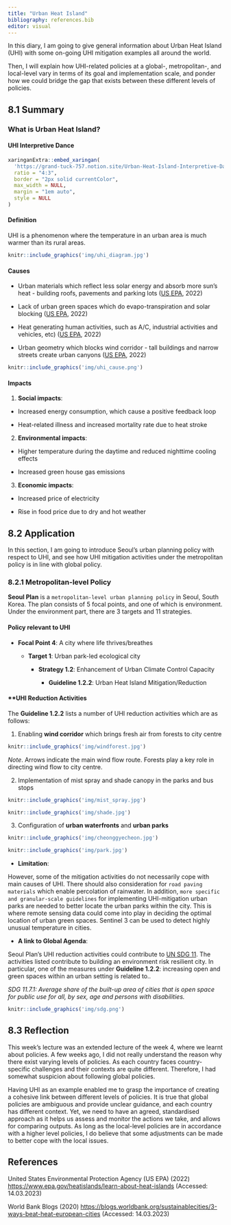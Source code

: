 ```yaml
---
title: "Urban Heat Island"
bibliography: references.bib
editor: visual
---
```


In this diary, I am going to give general information about Urban Heat Island (UHI) with some on-going UHI mitigation examples all around the world.

Then, I will explain how UHI-related policies at a global-, metropolitan-, and local-level vary in terms of its goal and implementation scale, and ponder how we could bridge the gap that exists between these different levels of policies.

<h2>8.1 Summary</h2>

<h3>What is Urban Heat Island?</h3>

<h4>UHI Interpretive Dance</h4>

```r
xaringanExtra::embed_xaringan(
  'https://grand-tuck-757.notion.site/Urban-Heat-Island-Interpretive-Dance-5a97bd9ac958489188ab689db54e59a8',
  ratio = "4:3",
  border = "2px solid currentColor",
  max_width = NULL,
  margin = "1em auto",
  style = NULL
)

```

<h4>Definition</h4>

UHI is a phenomenon where the temperature in an urban area is much warmer than its rural areas.

```r
knitr::include_graphics('img/uhi_diagram.jpg')
```

<h4>Causes</h4>

-   Urban materials which reflect less solar energy and absorb more sun's heat - building roofs, pavements and parking lots ([US EPA](https://www.epa.gov/heatislands/learn-about-heat-islands), 2022)

-   Lack of urban green spaces which do evapo-transpiration and solar blocking ([US EPA](https://www.epa.gov/heatislands/learn-about-heat-islands), 2022)

-   Heat generating human activities, such as A/C, industrial activities and vehicles, etc) ([US EPA](https://www.epa.gov/heatislands/learn-about-heat-islands), 2022)

-   Urban geometry which blocks wind corridor - tall buildings and narrow streets create urban canyons ([US EPA](https://www.epa.gov/heatislands/learn-about-heat-islands), 2022)

```r
knitr::include_graphics('img/uhi_cause.png')
```

<h4>Impacts</h4>

1.  **Social impacts**:

-   Increased energy consumption, which cause a positive feedback loop

-   Heat-related illness and increased mortality rate due to heat stroke

2.  **Environmental impacts**:

-   Higher temperature during the daytime and reduced nighttime cooling effects

-   Increased green house gas emissions

3.  **Economic impacts**:

-   Increased price of electricity

-   Rise in food price due to dry and hot weather

<h2>8.2 Application</h2>

In this section, I am going to introduce Seoul's urban planning policy with respect to UHI, and see how UHI mitigation activities under the metropolitan policy is in line with global policy.

<h3>8.2.1 Metropolitan-level Policy</h3>

**Seoul Plan** is a `metropolitan-level urban planning policy` in Seoul, South Korea. The plan consists of 5 focal points, and one of which is environment. Under the environment part, there are 3 targets and 11 strategies.

<h4>**Policy relevant to UHI**</h4>

-   **Focal Point 4**: A city where life thrives/breathes

    -   **Target 1**: Urban park-led ecological city

        -   **Strategy 1.2**: Enhancement of Urban Climate Control Capacity

            -   **Guideline 1.2.2**: Urban Heat Island Mitigation/Reduction

<h4>**UHI Reduction Activities</h4>

The **Guideline 1.2.2** lists a number of UHI reduction activities which are as follows:

1.  Enabling **wind corridor** which brings fresh air from forests to city centre

```r
knitr::include_graphics('img/windforest.jpg')
```

*Note*. Arrows indicate the main wind flow route. Forests play a key role in directing wind flow to city centre.

2.  Implementation of mist spray and shade canopy in the parks and bus stops

```r

knitr::include_graphics('img/mist_spray.jpg') 
```

```r
knitr::include_graphics('img/shade.jpg')
```

3.  Configuration of **urban waterfronts** and **urban parks**

```r
knitr::include_graphics('img/cheonggyecheon.jpg')
```

```r

knitr::include_graphics('img/park.jpg')

```

-   **Limitation**:

However, some of the mitigation activities do not necessarily cope with main causes of UHI. There should also consideration for `road paving materials` which enable percolation of rainwater. In addition, `more specific and granular-scale guidelines` for implementing UHI-mitigation urban parks are needed to better locate the urban parks within the city. This is where remote sensing data could come into play in deciding the optimal location of urban green spaces. Sentinel 3 can be used to detect highly unusual temperature in cities.

-   **A link to Global Agenda**:

Seoul Plan's UHI reduction activities could contribute to [UN SDG 11](https://sdgs.un.org/goals). The activities listed contribute to building an environment risk resilient city. In particular, one of the measures under **Guideline 1.2.2**: increasing open and green spaces within an urban setting is related to..

*SDG 11.7.1: Average share of the built-up area of cities that is open space for public use for all, by sex, age and persons with disabilities.*

```r
knitr::include_graphics('img/sdg.png')
```

<h2>8.3 Reflection</h2>

This week's lecture was an extended lecture of the week 4, where we learnt about policies. A few weeks ago, I did not really understand the reason why there exist varying levels of policies. As each country faces country-specific challenges and their contexts are quite different. Therefore, I had somewhat suspicion about following global policies.

Having UHI as an example enabled me to grasp the importance of creating a cohesive link between different levels of policies. It is true that global policies are ambiguous and provide unclear guidance, and each country has different context. Yet, we need to have an agreed, standardised approach as it helps us assess and monitor the actions we take, and allows for comparing outputs. As long as the local-level policies are in accordance with a higher level policies, I do believe that some adjustments can be made to better cope with the local issues.

<h2>References</h2>

United States Environmental Protection Agency (US EPA) (2022) <https://www.epa.gov/heatislands/learn-about-heat-islands> (Accessed: 14.03.2023)

World Bank Blogs (2020) <https://blogs.worldbank.org/sustainablecities/3-ways-beat-heat-european-cities> (Accessed: 14.03.2023)

